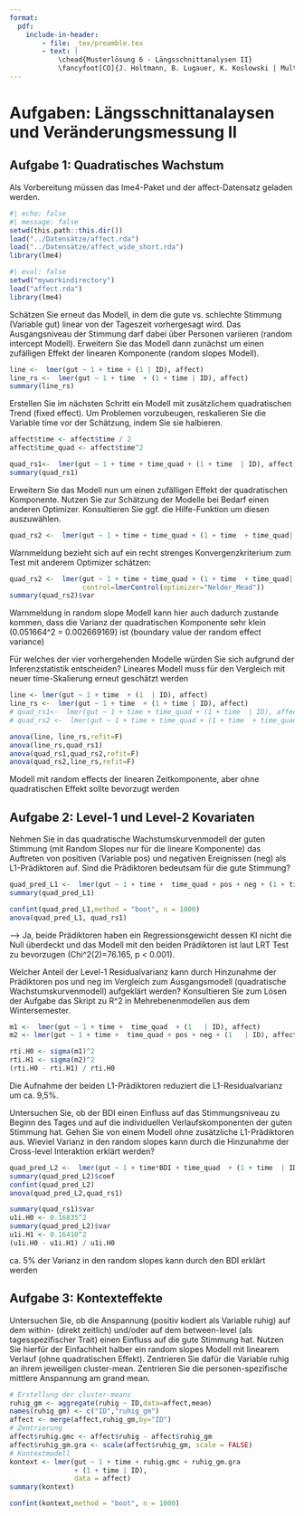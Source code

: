 ```yaml
---
format: 
  pdf:
    include-in-header: 
        - file: _tex/preamble.tex
        - text: |
            \chead{Musterlösung 6 - Längsschnittanalysen II}
            \fancyfoot[CO]{J. Holtmann, B. Lugauer, K. Koslowski | Multivariate Statistik \& Evaluation | SS 23}
---
```


# Aufgaben: Längsschnittanalaysen und Veränderungsmessung II

## Aufgabe 1: Quadratisches Wachstum

Als Vorbereitung müssen das lme4-Paket und der affect-Datensatz geladen werden. 

```r
#| echo: false
#| message: false
setwd(this.path::this.dir())
load("../Datensätze/affect.rda")
load("../Datensätze/affect_wide_short.rda")
library(lme4)
```

```r
#| eval: false
setwd("myworkindirectory")
load("affect.rda")
library(lme4)
```

Schätzen Sie erneut das Modell, in dem die gute vs. schlechte Stimmung (Variable gut) linear von der Tageszeit vorhergesagt wird. Das Ausgangsniveau der Stimmung darf dabei über Personen variieren (random intercept Modell). Erweitern Sie das Modell dann zunächst um einen zufälligen Effekt der linearen Komponente (random slopes Modell).

```r
line <-  lmer(gut ~ 1 + time + (1 | ID), affect)
line_rs <-  lmer(gut ~ 1 + time  + (1 + time | ID), affect)
summary(line_rs)
```

Erstellen Sie im nächsten Schritt ein Modell mit zusätzlichem quadratischen Trend (fixed effect). Um Problemen vorzubeugen, reskalieren Sie die Variable time vor der Schätzung, indem Sie sie halbieren.

```r
affect$time <- affect$time / 2
affect$time_quad <- affect$time^2
```

```r
quad_rs1<-  lmer(gut ~ 1 + time + time_quad + (1 + time  | ID), affect)
summary(quad_rs1)
```

Erweitern Sie das Modell nun um einen zufälligen Effekt der quadratischen Komponente. Nutzen Sie zur Schätzung der Modelle bei Bedarf einen anderen Optimizer. Konsultieren Sie ggf. die Hilfe-Funktion um diesen auszuwählen.

```r
quad_rs2 <-  lmer(gut ~ 1 + time + time_quad + (1 + time  + time_quad| ID), affect)
```

Warnmeldung bezieht sich auf ein recht strenges Konvergenzkriterium zum Test mit anderem Optimizer schätzen:
```r
quad_rs2 <-  lmer(gut ~ 1 + time + time_quad + (1 + time  + time_quad| ID), affect, 
                  control=lmerControl(optimizer="Nelder_Mead"))
summary(quad_rs2)$var
```

Warnmeldung in random slope Modell kann hier auch dadurch zustande kommen, dass die Varianz der quadratischen Komponente sehr klein (0.051664^2 = 0.002669169) ist (boundary value der random effect variance)

Für welches der vier vorhergehenden Modelle würden Sie sich aufgrund der Inferenzstatistik entscheiden? 
Lineares Modell muss für den Vergleich mit neuer time-Skalierung erneut geschätzt werden
```r
line <- lmer(gut ~ 1 + time  + (1  | ID), affect)
line_rs <-  lmer(gut ~ 1 + time  + (1 + time | ID), affect)
# quad_rs1<-  lmer(gut ~ 1 + time + time_quad + (1 + time  | ID), affect)
# quad_rs2 <-  lmer(gut ~ 1 + time + time_quad + (1 + time  + time_quad| ID), affect)
```

```r
anova(line, line_rs,refit=F)
anova(line_rs,quad_rs1)
anova(quad_rs1,quad_rs2,refit=F)
anova(quad_rs2,line_rs,refit=F)
```

Modell mit random effects der linearen Zeitkomponente, aber ohne quadratischen Effekt sollte bevorzugt werden 

## Aufgabe 2: Level-1 und Level-2 Kovariaten

Nehmen Sie in das quadratische Wachstumskurvenmodell der guten Stimmung (mit Random Slopes nur für die lineare Komponente) das Auftreten von positiven (Variable pos) und negativen Ereignissen (neg) als L1-Prädiktoren auf. Sind die Prädiktoren bedeutsam für die gute Stimmung?

```r
quad_pred_L1 <-  lmer(gut ~ 1 + time +  time_quad + pos + neg + (1 + time  | ID), affect)
summary(quad_pred_L1)
```

```r
confint(quad_pred_L1,method = "boot", n = 1000)
anova(quad_pred_L1, quad_rs1)
```

--> Ja, beide Prädiktoren haben ein Regressionsgewicht dessen KI nicht die Null überdeckt und das Modell mit den beiden Prädiktoren ist laut LRT Test zu bevorzugen (Chi^2(2)=76.165, p < 0.001).

Welcher Anteil der Level-1 Residualvarianz kann durch Hinzunahme der Prädiktoren pos und neg im Vergleich zum Ausgangsmodell (quadratische Wachstumskurvenmodell) aufgeklärt werden? Konsultieren Sie zum Lösen der Aufgabe das Skript zu R^2 in Mehrebenenmodellen aus dem Wintersemester.
```r
m1 <-  lmer(gut ~ 1 + time +  time_quad  + (1   | ID), affect)
m2 <- lmer(gut ~ 1 + time +  time_quad + pos + neg + (1   | ID), affect)
```

```r
rti.H0 <- sigma(m1)^2
rti.H1 <- sigma(m2)^2
(rti.H0 - rti.H1) / rti.H0
```
Die Aufnahme der beiden L1-Prädiktoren reduziert die L1-Residualvarianz um ca. 9,5%.

Untersuchen Sie, ob der BDI einen Einfluss auf das Stimmungsniveau zu Beginn des Tages und auf die individuellen Verlaufskomponenten der guten Stimmung hat. Gehen Sie von einem Modell ohne zusätzliche L1-Prädiktoren aus. Wieviel Varianz in den random slopes kann durch die Hinzunahme der Cross-level Interaktion erklärt werden?

```r
quad_pred_L2 <-  lmer(gut ~ 1 + time*BDI + time_quad  + (1 + time  | ID), affect)
summary(quad_pred_L2)$coef
confint(quad_pred_L2)
anova(quad_pred_L2,quad_rs1)

summary(quad_rs1)$var
u1i.H0 <- 0.16835^2
summary(quad_pred_L2)$var
u1i.H1 <- 0.16410^2
(u1i.H0 - u1i.H1) / u1i.H0
```

ca. 5% der Varianz in den random slopes kann durch den BDI erklärt werden

## Aufgabe 3: Kontexteffekte 

Untersuchen Sie, ob die Anspannung (positiv kodiert als Variable ruhig) auf dem within- (direkt zeitlich) und/oder auf dem between-level (als tagesspezifischer Trait) einen Einfluss auf die gute Stimmung hat. Nutzen Sie hierfür der Einfachheit halber ein random slopes Modell mit linearem Verlauf (ohne quadratischen Effekt). Zentrieren Sie dafür die Variable ruhig an ihrem jeweiligen cluster-mean. Zentrieren Sie die personen-spezifische mittlere Anspannung am grand mean.

```r
# Erstellung der cluster-means
ruhig_gm <- aggregate(ruhig ~ ID,data=affect,mean)
names(ruhig_gm) <- c("ID","ruhig_gm")
affect <- merge(affect,ruhig_gm,by="ID")
# Zentrierung
affect$ruhig.gmc <- affect$ruhig - affect$ruhig_gm
affect$ruhig_gm.gra <- scale(affect$ruhig_gm, scale = FALSE)
# Kontextmodell
kontext <- lmer(gut ~ 1 + time + ruhig.gmc + ruhig_gm.gra 
                + (1 + time | ID), 
                data = affect)
summary(kontext)

confint(kontext,method = "boot", n = 1000)
```


